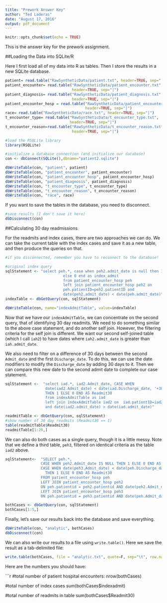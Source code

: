 ```yaml
---
title: "Prework Answer Key"
author: "Ted Laderas"
date: "August 17, 2016"
output: pdf_document
---
```


```r
knitr::opts_chunk$set(echo = TRUE)
```

This is the answer key for the prework assignment.

##Loading the Data into SQLite/R

Here I first load all of my data into R as tables. Then I store the results in a new SQLite database.

```r
patient= read.table("RawSyntheticData/patient.txt", header=TRUE, sep="|")
patient_encounter= read.table("RawSyntheticData/patient_encounter.txt", 
                              header=TRUE, sep="|")
patient_diagnosis= read.table("RawSyntheticData/patient_diagnosis.txt", 
                              header=TRUE, sep="|")
patient_encounter_hosp = read.table("RawSyntheticData/patient_encounter_hosp.txt", 
                                    header=TRUE, sep="|")
race= read.table("RawSyntheticData/race.txt", header=TRUE, sep="|")
t_encounter_type= read.table("RawSyntheticData/t_encounter_type.txt", 
                             header=TRUE, sep="|")
t_encounter_reason=read.table("RawSyntheticData/t_encounter_reason.txt", 
                              header=TRUE, sep="|")

#load the RSQLite library
library(RSQLite)

#initialize a database connection (and initialize our database)
con <- dbConnect(SQLite(),dbname="patient2.sqlite")

dbWriteTable(con, "patient", patient)
dbWriteTable(con, "patient_encounter", patient_encounter)
dbWriteTable(con, "patient_encounter_hosp", patient_encounter_hosp)
dbWriteTable(con, "patient_diagnosis", patient_diagnosis)
dbWriteTable(con, "t_encounter_type", t_encounter_type)
dbWriteTable(con, "t_encounter_reason", t_encounter_reason)
dbWriteTable(con, "race", race)
```

If you want to save the tables in the database, you need to disconnect.

```r
#save results (I don't save it here)
dbDisconnect(con)
```

##Calculating 30 day readmissions

For the readmits and index cases, there are two approaches we can do. We can take the current table with the index cases and save it as a new table, and then produce the queries on that.

```r
#if you disconnected, remember you have to reconnect to the database!

#original index query
sqlStatement <- "select peh.*, case when peh2.admit_date is null then 1
                          else 0 end as index_admit
                          from patient_encounter_hosp peh 
                          left join patient_encounter_hosp peh2 on  
                          peh.patientID=peh2.patientID and 
                          date(peh2.admit_date) < date(peh.admit_date)"
indexTable <- dbGetQuery(con, sqlStatement)

dbWriteTable(con, name="indexAdmitTable", value=indexTable)
```

Now that we have our `indexAdmitTable`, we can concentrate on the second query, that of identifying 30 day readmits. We need to do something similar to the above case statement, and do another self join. However, the filtering criteria for the self join is different. We want our second self-joined table (which I call `iah2`) to have dates where `iah2.admit_date` is greater than `iah.admit_date`.

We also need to filter on a difference of 30 days between the second `Admit_date` and the first `Discharge_date`. To do this, we can use the date modifiers to modify the `Discharge_date` by adding 30 days to it. Then we can compare this new date to the second admit date to complete our case statement.


```r
sqlStatement <-  "select iad.*, iad2.Admit_date, CASE WHEN 
                  date(iad2.Admit_date) < date(iad.Discharge_date, '+30 day') 
                  THEN 1 ELSE 0 END AS Readmit30
                  from indexAdmitTable as iad 
                  left join indexAdmitTable iad2 on  iad.patientID=iad2.patientID 
                  and date(iad2.admit_date) > date(iad.admit_date)"

readmitTable <- dbGetQuery(con, sqlStatement)
#show number of 30 day readmits (Readmit30 == 1)
table(readmitTable$Readmit30)
readmitTable[1:20,]
```

We can also do both cases as a single query, though it is a little messy. Note that we define a third table, `peh3`, filtered on identical criteria as the table `iad2` above.

```r
sqlStatement<-  "SELECT peh.*, 
                CASE WHEN peh2.Admit_date IS NULL THEN 1 ELSE 0 END AS indexadmit,
                CASE WHEN date(peh3.Admit_date) < date(peh.Discharge_date, '+30 day') 
                  THEN 1 ELSE 0 END AS Readmit30
                FROM patient_encounter_hosp peh 
                LEFT JOIN patient_encounter_hosp peh2 
                ON peh.patientid = peh2.patientid AND date(peh2.Admit_date) < date(peh.Admit_date)
                LEFT JOIN patient_encounter_hosp peh3
                ON peh.patientid = peh3.patientid AND date(peh.Admit_date) < date(peh3.Admit_date)"

bothCases <- dbGetQuery(con, sqlStatement)
bothCases[1:5,]
```



Finally, let's save our results back into the database and save everything. 

```r
dbWriteTable(con, "analytic", bothCases)
dbDisconnect(con)
```

We can also write our results to a file using `write.table()`. Here we save the result as a tab-delimited file:

```r
write.table(bothCases, file = "analytic.txt", quote=F, sep="\t", row.names = FALSE)
```

Here are the numbers you should have:

```r
#total number of patient hospital encounters:
nrow(bothCases)

#total number of index cases 
sum(bothCases$indexadmit)

#total number of readmits in table
sum(bothCases$Readmit30)